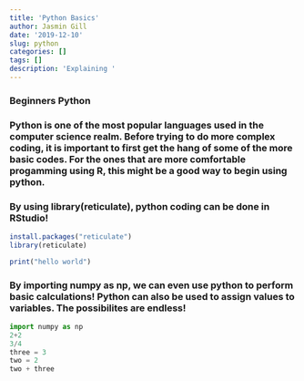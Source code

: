 ```yaml
---
title: 'Python Basics'
author: Jasmin Gill
date: '2019-12-10'
slug: python
categories: []
tags: []
description: 'Explaining '
---
```

### Beginners Python

### Python is one of the most popular languages used in the computer science realm. Before trying to do more complex coding, it is important to first get the hang of some of the more basic codes. For the ones that are more comfortable progamming using R, this might be a good way to begin using python. 

### By using library(reticulate), python coding can be done in RStudio! 

```r
install.packages("reticulate")
library(reticulate)

print("hello world")
```

### By importing numpy as np, we can even use python to perform basic calculations! Python can also be used to assign values to variables. The possibilites are endless!

```python
import numpy as np
2+2
3/4
three = 3
two = 2
two + three
```